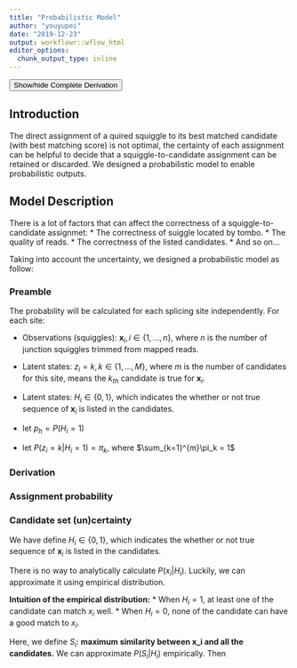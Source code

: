```yaml
---
title: "Probabilistic Model"
author: "youyupei"
date: "2019-12-23"
output: workflowr::wflow_html
editor_options:
  chunk_output_type: inline
---
```


<script>
function myFunction(id) {
    var x = document.getElementById(id);
    if (x.style.display === "none") {
        x.style.display = "block";
    } else {
        x.style.display = "none";
    }
}
</script>

 
<button onclick="myFunction('myDIV1')">Show/hide Complete Derivation</button>
 
<div id="myDIV1">
</div>


## Introduction

The direct assignment of a quired squiggle to its best matched candidate (with best matching score) is not optimal, the certainty of each assignment can be helpful to decide that a squiggle-to-candidate assignment can be retained or discarded. We designed a probabilistic model to enable probabilistic outputs.


## Model Description

There is a lot of factors that can affect the correctness of a squiggle-to-candidate assignmet:
  * The correctness of suiggle located by tombo.
  * The quality of reads.
  * The correctness of the listed candidates.
  * And so on...

Taking into account the uncertainty, we designed a probabilistic model as follow:
  
  
### Preamble

  The probability will be calculated for each splicing site independently. For each site:

  * Observations (squiggles): $\boldsymbol x_i, i \in  \{1,...,n\}$, where $n$ is the number of junction squiggles trimmed from mapped reads.
  
  * Latent states: $z_i = k, k \in \{1,...,M\}$, where $m$ is the number of candidates for this site, means the $k_{th}$ candidate is true for $\boldsymbol x_i$.
  * Latent states: $H_i \in \{0,1\}$, which indicates the whether or not true sequence of $\boldsymbol x_i$ is listed in the candidates.
  * let $p_h = P(H_i = 1)$
  * let $P(z_i = k | H_i = 1) = \pi_k$, where $\sum_{k=1}^{m}\pi_k = 1$
 
### Derivation

\begin{align}
P(\boldsymbol{x_1, x_2, ...,x_n}) &= \prod_{i=1}^{n}P(\boldsymbol x_i)\ \ \ \ \ \ \ \ \ \ \ \ \ \ \ \ \ \ \ \ \ \ \ \ \ \ \ \ \ \ \ \ \boldsymbol x_i\text{ is independent on each other}\\

&=   \prod_{i=1}^{n}[P(\boldsymbol x_i,H_i = 1) + P(\boldsymbol x_i,H_i = 0)]\\

&=   \prod_{i=1}^{n}[\sum_{m = 1}^{M}P(\boldsymbol x_i,z_i =m,H_i = 1) + P(\boldsymbol x_i,H_i = 0)] \ \ \ \ \ \ \ \ \ \ \ \ \ \ \ \ \ \ \ \ \ \ \ \ \ \ \ \ \ z_i  \text{ is not defined given }  H_i = 0\\

&=   \prod_{i=1}^{n}[\sum_{m = 1}^{M}P(\boldsymbol x_i|z_i =m, H_i =1)\times P(z_i=m|H_i =1)\times P(H_i = 1) + P(\boldsymbol x_i|H_i = 0)\times P(H_i = 0)]\\
&= \prod_{i=1}^{n}[\sum_{m = 1}^{M}P(\boldsymbol x_i|z_i =m, H_i =1)\times \pi_m\times p_h + P(\boldsymbol x_i|H_i = 0)\times (1-p_h)]\\
\end{align}

### Assignment probability

\begin{align}
P(z_i = k | \boldsymbol{x_1,x_2,...,x_n},H_i =1) &= P(z_i=k|\boldsymbol x_i,H_i =1)\\

&= \frac{P(\boldsymbol x_i,z_i = k|H_i =1)}{P(\boldsymbol x_i|H_i=1)}\\
&= \frac{P(\boldsymbol x_i|z_i =k, H_i =1) \times P(z_i=k|H_i=1) }{\sum_{m = 1}^{M}P(\boldsymbol x_i|z_i =m, H_i =1)\times P(z_i=m|H_i =1)}\\
&= \frac{P(\boldsymbol x_i|z_i =k, H_i =1) \times \pi_k}{\sum_{m = 1}^{M}P(\boldsymbol x_i|z_i =m, H_i =1)\times \pi_m}
\end{align}


### Candidate set (un)certainty

We have define $H_i \in \{0,1\}$, which indicates the whether or not true sequence of $\boldsymbol x_i$ is listed in the candidates.

\begin{align}
P(H_i = 0|\boldsymbol{x_1,x_2,...,x_n}) &= P(H_i|\boldsymbol x_i)\\

&= \frac{P(\boldsymbol x_i,H_i = 0)}{P(\boldsymbol x_i)}\\


&= \frac{P(\boldsymbol x_i|H_i=0) \times P(H_i = 0)}{P(\boldsymbol x_i|H_i=0) \times P(H_i = 0) + P(\boldsymbol x_i|H_i=1) \times P(H_i = 1)}\\


\end{align}


 There is no way to analytically calculate $P(x_i | H_i)$. Luckily, we can approximate it using empirical distribution.

**Intuition of the empirical distribution:** 
  * When $H_i = 1$, at least one of the candidate can match $x_i$ well.
  * When $H_i = 0$, none of the candidate can have a good match to $x_i$.

Here, we define $S_i$: **maximum similarity between x_i and all the candidates.**
We can approximate $P(S_i | H_i)$ empirically. Then

\begin{align}
&P(H_i = 0|\boldsymbol{x_1,x_2,...,x_n}) \\
&\\
=& P(H_i|\boldsymbol x_i)\\
&\\
\approx &P(H_i = 0 | S_i)\\
&\\
=& \frac{P(\boldsymbol S_i,H_i = 0)}{P(\boldsymbol S_i)}\\
=& \frac{P(\boldsymbol S_i|H_i=0) \times P(H_i = 0)}{P(\boldsymbol S_i|H_i=0) \times P(H_i = 0) + P(\boldsymbol S_i|H_i=1) \times P(H_i = 1)}\\


\end{align}


